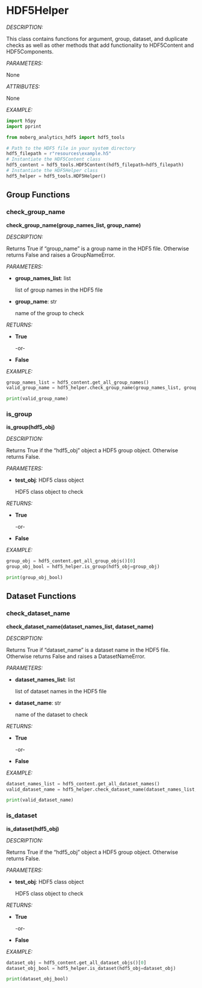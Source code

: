 # HDF5Helper

*DESCRIPTION:*

This class contains functions for argument, group, dataset, and duplicate checks as well as other 
methods that add functionality to HDF5Content and HDF5Components.

*PARAMETERS:*

None

*ATTRIBUTES:*

None
    
*EXAMPLE:*

```python
import h5py
import pprint

from moberg_analytics_hdf5 import hdf5_tools
```

```python
# Path to the HDF5 file in your system directory
hdf5_filepath = r"resources\example.h5"
# Instantiate the HDF5Content class
hdf5_content = hdf5_tools.HDF5Content(hdf5_filepath=hdf5_filepath)
# Instantiate the HDF5Helper class
hdf5_helper = hdf5_tools.HDF5Helper()
```

## Group Functions

### check_group_name

**check_group_name(group_names_list, group_name)**

*DESCRIPTION:*

Returns True if "group_name" is a group name in the HDF5 file. Otherwise returns False and raises a GroupNameError.

*PARAMETERS:*

- **group_names_list**: list

    list of group names in the HDF5 file
    
- **group_name**: str

    name of the group to check 

*RETURNS:*

- **True**

    -or-
    
- **False**
    
*EXAMPLE:*

```python
group_names_list = hdf5_content.get_all_group_names()
valid_group_name = hdf5_helper.check_group_name(group_names_list, group_name="Group 1")

```
```python
print(valid_group_name)
```

### is_group

**is_group(hdf5_obj)**

*DESCRIPTION:*

Returns True if the "hdf5_obj" object a HDF5 group object. Otherwise returns False.

*PARAMETERS:*

- **test_obj**: HDF5 class object

    HDF5 class object to check

*RETURNS:*

- **True**

    -or-
    
- **False**
    
*EXAMPLE:*

```python
group_obj = hdf5_content.get_all_group_objs()[0]
group_obj_bool = hdf5_helper.is_group(hdf5_obj=group_obj)
```
```python
print(group_obj_bool)
```

## Dataset Functions

### check_dataset_name

**check_dataset_name(dataset_names_list, dataset_name)**

*DESCRIPTION:*

Returns True if "dataset_name" is a dataset name in the HDF5 file. Otherwise returns False and raises a DatasetNameError.

*PARAMETERS:*

- **dataset_names_list**: list

    list of dataset names in the HDF5 file
    
- **dataset_name**: str

    name of the dataset to check 

*RETURNS:*

- **True**

    -or-
    
- **False**
    
*EXAMPLE:*

```python
dataset_names_list = hdf5_content.get_all_dataset_names()
valid_dataset_name = hdf5_helper.check_dataset_name(dataset_names_list, dataset_name="Dataset A")

```
```python
print(valid_dataset_name)
```

### is_dataset

**is_dataset(hdf5_obj)**

*DESCRIPTION:*

Returns True if the "hdf5_obj" object a HDF5 group object. Otherwise returns False.

*PARAMETERS:*

- **test_obj**: HDF5 class object

    HDF5 class object to check

*RETURNS:*

- **True**

    -or-
    
- **False**
    
*EXAMPLE:*

```python
dataset_obj = hdf5_content.get_all_dataset_objs()[0]
dataset_obj_bool = hdf5_helper.is_dataset(hdf5_obj=dataset_obj)
```
```python
print(dataset_obj_bool)
```

